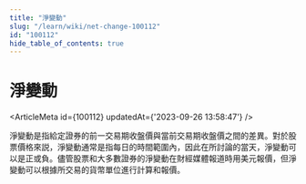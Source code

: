```yaml
---
title: "淨變動"
slug: "/learn/wiki/net-change-100112"
id: "100112"
hide_table_of_contents: true
---
```



# 淨變動

<ArticleMeta id={100112} updatedAt={'2023-09-26 13:58:47'} />
<div className='border-solid border-b border-t-0 my-4 border-[var(--ifm-color-gray-300)]' />

淨變動是指給定證券的前一交易期收盤價與當前交易期收盤價之間的差異。對於股票價格來説，淨變動通常是指每日的時間範圍內，因此在所討論的當天，淨變動可以是正或負。儘管股票和大多數證券的淨變動在財經媒體報道時用美元報價，但淨變動可以根據所交易的貨幣單位進行計算和報價。
